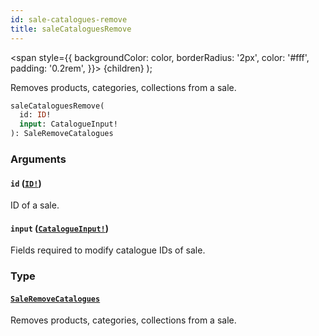 ```yaml
---
id: sale-catalogues-remove
title: saleCataloguesRemove
---
```


<span
style={{
      backgroundColor: color,
      borderRadius: '2px',
      color: '#fff',
      padding: '0.2rem',
    }}>
{children}
</span>
);

Removes products, categories, collections from a sale.

```graphql
saleCataloguesRemove(
  id: ID!
  input: CatalogueInput!
): SaleRemoveCatalogues

```

### Arguments

#### `id` ([`ID!`](/api-reference/scalars/id.mdx))

ID of a sale.

#### `input` ([`CatalogueInput!`](/api-reference/inputs/catalogue-input.mdx))

Fields required to modify catalogue IDs of sale.

### Type

#### [`SaleRemoveCatalogues`](/api-reference/objects/sale-remove-catalogues.mdx)

Removes products, categories, collections from a sale.

